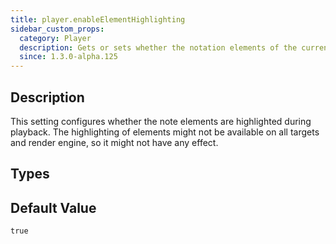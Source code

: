 ```yaml
---
title: player.enableElementHighlighting
sidebar_custom_props:
  category: Player
  description: Gets or sets whether the notation elements of the currently played beat should be highlighted.
  since: 1.3.0-alpha.125
---
```


<SinceBadge since="1.3.0-alpha.125" />


## Description

This setting configures whether the note elements are highlighted during playback. 
The highlighting of elements might not be available on all targets and render engine, so it might not have any effect.

<PropertyDescription metadata={metadata} showJson={true} />

## Types

<TypeTable>
    <TypeRow name="bool" />
</TypeTable>

## Default Value

`true`
